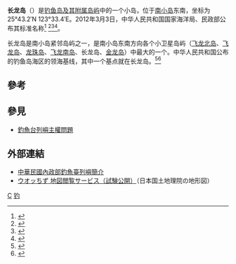 {{NoteTA
|G1=钓鱼台
}}
{{Infobox disputed islands
| plural = yes
| name             = 长龙岛<br>（{{lang-ja|南東小島}}）
| image name       = Bei_nanxiaodao.PNG
| image caption    = 长龙岛
| image size       = 320px
| locator map      = Senkaku-Diaoyu-Tiaoyu-Islan.jpg
| map_custom       =
| native name      =
| native name link =
| other_names      = 
| location         = 太平洋
| coordinates      = {{Coord|25|43.2|N|123|33.4|E|type:isle|display=inline}}
| archipelago      =
| total islands    = 1 岛礁
| major islands    = 
| length           =
| width            =
| coastline        = 
| highest mount    = 
| elevation        = {{convert|28|m|ft}}
| country claim                        = People's Republic of China
| country claim divisions title   = 省
| country claim divisions         = [[台湾省_(中华人民共和国)|台湾省]] 
| country claim capital city            =
| country claim largest city            =
| country claim largest city population =
| country claim leader title            =
| country claim leader name             =
| country 1 claim                       = Republic of China (Taiwan)
| country 1 claim divisions title   = -{里}-
| country 1 claim divisions         = [[宜蘭縣|宜蘭縣]][[頭城鎮|頭城鎮]]大溪里
| country 1 claim capital city            =
| country 1 claim largest city            =
| country 1 claim largest city population =
| country 1 claim leader title            =
| country 1 claim leader name             =
| country 2 claim                       = JPN
| country 2 claim divisions title   = 市
| country 2 claim divisions         = [[冲绳县|冲绳县]][[石垣市|石垣市]] 
| country 2 claim capital city            =
| country 2 claim largest city            =
| country 2 claim largest city population =
| country 2 claim leader title            =
| country 2 claim leader name             =
| country                              = 
| country admin divisions title   = 
| country admin divisions         = 
| country capital city            =
| country largest city            =
| country largest city population =
| country leader title            =
| country leader name             =
| population       = 0
| population as of =
| density          =
| ethnic groups    =
| additional info  =
}}

'''长龙岛'''（{{lang-ja|南東小島}}）是[[钓鱼岛及其附属岛屿|钓鱼岛及其附属岛屿]]中的一个小岛，位于[[南小岛|南小岛]]东南，坐标为25°43.2′N 123°33.4′E。2012年3月3日，中华人民共和国国家海洋局、民政部公布其标准名称<ref>{{Cite book|title=核心利益之领土主权|last=陈振华编著|first=|publisher=北京：测绘出版社|year=2013.12|isbn=978-7-5030-3311-7|location=|pages=165-166}}</ref>
<ref>{{Cite book|title=中国海洋权益争端的国际法分析|last=冯学智主编|first=|publisher=北京：中国政法大学出版社|year=2013.03|isbn=978-7-5620-4628-8|location=|pages=102-105}}</ref><ref>{{Cite book|title=钓鱼岛|last=疏震娅，张海文著|first=|publisher=北京：五洲传播出版社|year=2014.11|isbn=978-7-5085-2902-8|location=|pages=1-50}}</ref><ref>{{Cite book|title=中国海岛开发与保护 地理学视角|last=张耀光编|first=|publisher=北京：海洋出版社|year=2012.06|isbn=978-7-5027-8291-7|location=|pages=126-128}}</ref>。

长龙岛是南小岛紧邻岛屿之一，是南小岛东南方向各个小卫星岛屿（[[飞龙北岛|飞龙北岛]]、[[飞龙岛|飞龙岛]]、[[龙珠岛_(钓鱼岛及其附属岛屿)|龙珠岛]]、[[飞龙南岛|飞龙南岛]]、长龙岛、[[金龙岛|金龙岛]]）中最大的一个。中华人民共和国公布的钓鱼岛海区的领海基线，其中一个基点就在长龙岛。<ref>{{Cite web |url= http://politics.people.com.cn/n/2012/0921/c1001-19076819.html |title= 海洋局、民政部公布我国钓鱼岛海域部分地理实体标准名称 |date=2012年9月21日 |publisher= 《[[人民网|人民网]]》 |language= 中文 |accessdate=2012年9月21日  |quote=  }}</ref><ref>{{cite web|title= 钓鱼岛海域部分地理实体标准名称公布|url=http://news.sina.com.cn/c/2012-09-22/091025229896.shtml}}</ref>

==參考==
{{Reflist}}

==參見==
*[[釣魚台列嶼主權問題|釣魚台列嶼主權問題]]

== 外部連結 ==
* [https://web.archive.org/web/20120614114615/http://maritimeinfo.moi.gov.tw/marineweb/layout_C10.aspx 中華民國內政部釣魚臺列嶼簡介]{{zh-hant}}
* [http://watchizu.gsi.go.jp/ ウオッちず 地図閲覧サービス（試験公開）]（日本国土地理院の地形図）{{ja}}
{{钓鱼岛及其附属岛屿}}

[[Category:釣魚台列嶼|C]]
[[Category:中国大陆领海基点|钓]]